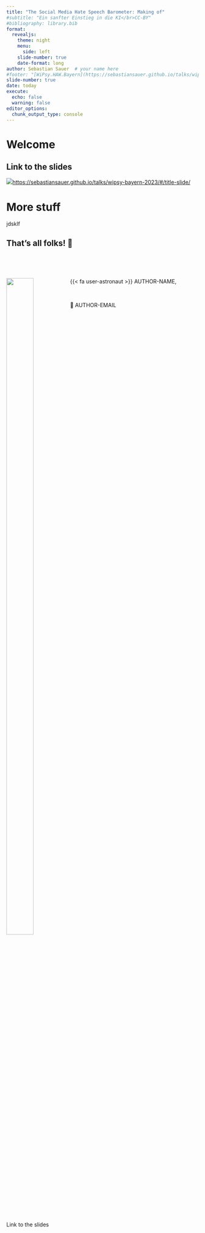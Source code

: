 ```yaml
---
title: "The Social Media Hate Speech Barometer: Making of"
#subtitle: "Ein sanfter Einstieg in die KI</br>CC-BY"
#bibliography: library.bib
format:
  revealjs: 
    theme: night
    menu:
      side: left
    slide-number: true
    date-format: long
author: Sebastian Sauer  # your name here
#footer: "[WiPsy.HAW.Bayern](https://sebastiansauer.github.io/talks/wipsy-bayern-2023/)"
slide-number: true
date: today
execute: 
  echo: false
  warning: false
editor_options: 
  chunk_output_type: console
---
```




# Welcome


## Link to the slides

:::{.centered}
![](img/qr-talk.png)<https://sebastiansauer.github.io/talks/wipsy-bayern-2023/#/title-slide/>

:::






# More stuff


jdsklf





## That's all folks! 👋  

</br>
<URL>
</br>

:::: {.columns style='display: flex !important; height: 90%;'}

:::{.column}


![](img/qr-talk.png){width="70%"}

Link to the slides

:::
:::{.column width="60%"}

{{< fa user-astronaut >}} AUTHOR-NAME,

</br>

📧 AUTHOR-EMAIL
:::
::::



## Technical details

Date of last update: `r Sys.time()`.
</br>

```r
#| echo: false

sessioninfo::platform_info()

```




